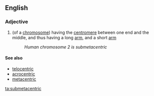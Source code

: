 ==English==

===Adjective===
{{en-adj|-}}

# {{label|en|cytology}} (of a [[chromosome]]) having the [[centromere]] between one end and the middle, and thus having a long [[arm]], and a short [[arm]]
#: ''Human chromosome 2 is submetacentric''

====See also====
* [[telocentric]]
* [[acrocentric]]
* [[metacentric]]

[[ta:submetacentric]]